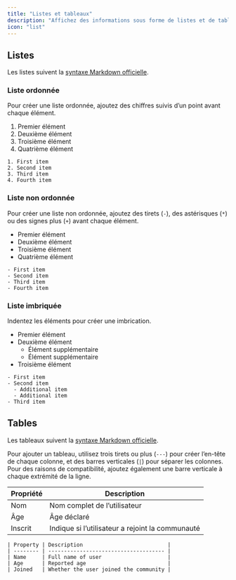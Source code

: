 ```yaml
---
title: "Listes et tableaux"
description: "Affichez des informations sous forme de listes et de tableaux"
icon: "list"
---
```


## Listes

Les listes suivent la [syntaxe Markdown officielle](https://www.markdownguide.org/basic-syntax/#lists-1).

### Liste ordonnée

Pour créer une liste ordonnée, ajoutez des chiffres suivis d’un point avant chaque élément.

1. Premier élément
2. Deuxième élément
3. Troisième élément
4. Quatrième élément

```mdx
1. First item
2. Second item
3. Third item
4. Fourth item
```

### Liste non ordonnée

Pour créer une liste non ordonnée, ajoutez des tirets (`-`), des astérisques (`*`) ou des signes plus (`+`) avant chaque élément.

- Premier élément
- Deuxième élément
- Troisième élément
- Quatrième élément

```mdx
- First item
- Second item
- Third item
- Fourth item
```

### Liste imbriquée

Indentez les éléments pour créer une imbrication.

- Premier élément
- Deuxième élément
  - Élément supplémentaire
  - Élément supplémentaire
- Troisième élément

```mdx
- First item
- Second item
  - Additional item
  - Additional item
- Third item
```

## Tables

Les tableaux suivent la [syntaxe Markdown officielle](https://www.markdownguide.org/extended-syntax/#tables).

Pour ajouter un tableau, utilisez trois tirets ou plus (`---`) pour créer l’en-tête de chaque colonne, et des barres verticales (`|`) pour séparer les colonnes. Pour des raisons de compatibilité, ajoutez également une barre verticale à chaque extrémité de la ligne.

| Propriété | Description                             |
| --------- | --------------------------------------- |
| Nom       | Nom complet de l’utilisateur            |
| Âge       | Âge déclaré                              |
| Inscrit   | Indique si l’utilisateur a rejoint la communauté |

```mdx
| Property | Description                           |
| -------- | ------------------------------------- |
| Name     | Full name of user                     |
| Age      | Reported age                          |
| Joined   | Whether the user joined the community |
```
